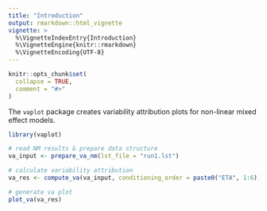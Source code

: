 ```yaml
---
title: "Introduction"
output: rmarkdown::html_vignette
vignette: >
  %\VignetteIndexEntry{Introduction}
  %\VignetteEngine{knitr::rmarkdown}
  %\VignetteEncoding{UTF-8}
---
```


```r
knitr::opts_chunk$set(
  collapse = TRUE,
  comment = "#>"
)
```

The `vaplot` package creates variability attribution plots for non-linear mixed effect models. 

```r
library(vaplot)
```

```r

# read NM results & prepare data structure
va_input <- prepare_va_nm(lst_file = "run1.lst")

# calculate variability attribution
va_res <- compute_va(va_input, conditioning_order = paste0("ETA", 1:6))

# generate va plot
plot_va(va_res)

```
